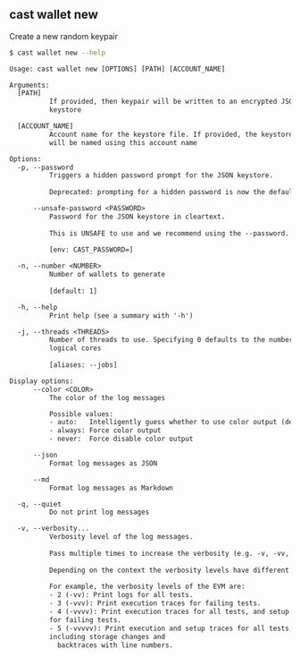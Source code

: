 ## cast wallet new

Create a new random keypair

```bash
$ cast wallet new --help
```

```txt
Usage: cast wallet new [OPTIONS] [PATH] [ACCOUNT_NAME]

Arguments:
  [PATH]
          If provided, then keypair will be written to an encrypted JSON
          keystore

  [ACCOUNT_NAME]
          Account name for the keystore file. If provided, the keystore file
          will be named using this account name

Options:
  -p, --password
          Triggers a hidden password prompt for the JSON keystore.
          
          Deprecated: prompting for a hidden password is now the default.

      --unsafe-password <PASSWORD>
          Password for the JSON keystore in cleartext.
          
          This is UNSAFE to use and we recommend using the --password.
          
          [env: CAST_PASSWORD=]

  -n, --number <NUMBER>
          Number of wallets to generate
          
          [default: 1]

  -h, --help
          Print help (see a summary with '-h')

  -j, --threads <THREADS>
          Number of threads to use. Specifying 0 defaults to the number of
          logical cores
          
          [aliases: --jobs]

Display options:
      --color <COLOR>
          The color of the log messages

          Possible values:
          - auto:   Intelligently guess whether to use color output (default)
          - always: Force color output
          - never:  Force disable color output

      --json
          Format log messages as JSON

      --md
          Format log messages as Markdown

  -q, --quiet
          Do not print log messages

  -v, --verbosity...
          Verbosity level of the log messages.
          
          Pass multiple times to increase the verbosity (e.g. -v, -vv, -vvv).
          
          Depending on the context the verbosity levels have different meanings.
          
          For example, the verbosity levels of the EVM are:
          - 2 (-vv): Print logs for all tests.
          - 3 (-vvv): Print execution traces for failing tests.
          - 4 (-vvvv): Print execution traces for all tests, and setup traces
          for failing tests.
          - 5 (-vvvvv): Print execution and setup traces for all tests,
          including storage changes and
            backtraces with line numbers.
```